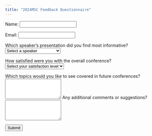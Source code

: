 ```yaml
---
title: "2024MSC Feedback Questionnaire"
---
```


<form id="feedbackForm" action="https://formspree.io/f/mqkrnprr" method="POST">

  <label for="name">Name:</label>
  <input type="text" id="name" name="name" required>

  <label for="email">Email:</label>
  <input type="email" id="email" name="email" required>

  <label for="speaker">Which speaker's presentation did you find most informative?</label>
  <select id="speaker" name="speaker" required>
    <option value="">Select a speaker</option>
    <option value="Dr. Jamal Tex Li-Hsing Chi">Dr. Jamal Tex Li-Hsing Chi</option>
    <option value="Dr. Ahmed Abdi Hersi">Dr. Ahmed Abdi Hersi</option>
    <option value="Dr. Chin-I Chen">Dr. Chin-I Chen</option>
    <option value="Dr. Omar Marshal">Dr. Omar Marshal</option>
    <option value="Dr. Fadumo Ahmed Liban">Dr. Fadumo Ahmed Liban</option>
    <option value="Dr. Abdillahi Abdi Ali">Dr. Abdillahi Abdi Ali</option>
<!--    <option value="Dr. Ming-Shun Wu">Dr. Ming-Shun Wu</option> -->
    <option value="Dr. Yen-Hsiang Wang">Dr. Yen-Hsiang Wang</option>
    <option value="Dr. Ahmed Saed Ali">Dr. Ahmed Saed Ali</option>
    <option value="Dr. Yu-Pin Chen">Dr. Yu-Pin Chen</option>
    <option value="Dr. Abdirashid Ismail">Dr. Abdirashid Ismail</option>
  </select>

  <label for="satisfaction">How satisfied were you with the overall conference?</label>
  <select id="satisfaction" name="satisfaction" required>
    <option value="">Select your satisfaction level</option>
    <option value="Very satisfied">Very satisfied</option>
    <option value="Satisfied">Satisfied</option>
    <option value="Neutral">Neutral</option>
    <option value="Dissatisfied">Dissatisfied</option>
    <option value="Very dissatisfied">Very dissatisfied</option>
  </select>

  <label for="topics">Which topics would you like to see covered in future conferences?</label>
  <textarea id="topics" name="topics" rows="4"></textarea>

  <label for="comments">Any additional comments or suggestions?</label>
  <textarea id="comments" name="comments" rows="4"></textarea>

  <button type="submit">Submit</button>

</form>

